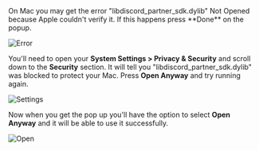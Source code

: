 <Collapsible title="Mac libdiscord_partner_sdk.dylib Not Opened" icon="warning">
On Mac you may get the error "libdiscord_partner_sdk.dylib" Not Opened because Apple couldn't verify it. If this happens press **Done** on the popup.

![Error](social-sdk/getting-started/partials/error.png)

You'll need to open your **System Settings > Privacy & Security** and scroll down to the **Security** section. It will tell you "libdiscord_partner_sdk.dylib" was blocked to protect your Mac. Press **Open Anyway** and try running again.

![Settings](social-sdk/getting-started/partials/settings-security.png)

Now when you get the pop up you'll have the option to select **Open Anyway** and it will be able to use it successfully.

![Open](social-sdk/getting-started/partials/open-anyway.png)

</Collapsible>